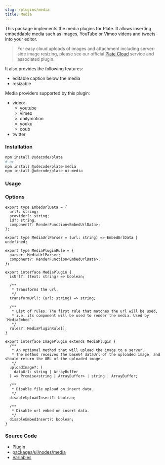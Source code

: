 ```yaml
---
slug: /plugins/media
title: Media
---
```


This package implements the media plugins for Plate. It allows inserting
embeddable media such as images, YouTube or Vimeo videos and tweets into your
editor.

> For easy cloud uploads of images and attachment including server-side image resizing, please see our official [Plate Cloud](/docs/guides/cloud) service and associated plugin.

It also provides the following features:

- editable caption below the media
- resizable

Media providers supported by this plugin:

- video:
  - youtube
  - vimeo
  - dailymotion
  - youku
  - coub
- twitter

### Installation

```bash npm2yarn
npm install @udecode/plate
# or
npm install @udecode/plate-media
npm install @udecode/plate-ui-media
```

### Usage




<MediaSandpack />

### Options

```tsx
export type EmbedUrlData = {
  url?: string;
  provider?: string;
  id?: string;
  component?: RenderFunction<EmbedUrlData>;
};

export type MediaUrlParser = (url: string) => EmbedUrlData | undefined;

export type MediaPluginRule = {
  parser: MediaUrlParser;
  component?: RenderFunction<EmbedUrlData>;
};

export interface MediaPlugin {
  isUrl?: (text: string) => boolean;

  /**
   * Transforms the url.
   */
  transformUrl?: (url: string) => string;

  /**
   * List of rules. The first rule that matches the url will be used,
   * i.e. its component will be used to render the media. Used by `MediaEmbed`.
   */
  rules?: MediaPluginRule[];
}

export interface ImagePlugin extends MediaPlugin {
  /**
   * An optional method that will upload the image to a server.
   * The method receives the base64 dataUrl of the uploaded image, and should return the URL of the uploaded image.
   */
  uploadImage?: (
    dataUrl: string | ArrayBuffer
  ) => Promise<string | ArrayBuffer> | string | ArrayBuffer;

  /**
   * Disable file upload on insert data.
   */
  disableUploadInsert?: boolean;

  /**
   * Disable url embed on insert data.
   */
  disableEmbedInsert?: boolean;
}
```

### Source Code

- [Plugin](https://github.com/udecode/plate/blob/main/packages/media/src/createMediaEmbedPlugin.ts)
- [packages/ui/nodes/media](https://github.com/udecode/plate/tree/main/packages/ui/nodes/media/src)
- [Variables](https://github.com/udecode/plate/blob/main/examples/src)
